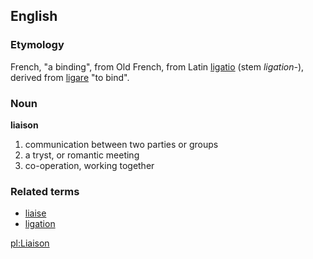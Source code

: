 ==English==
===Etymology===
French, "a binding", from Old French, from Latin [[ligatio]] (stem ''ligation-''), derived from [[ligare]] "to bind". 

===Noun===
'''liaison'''
#communication between two parties or groups
#a tryst, or romantic meeting
#co-operation, working together

===Related terms===
*[[liaise]]
*[[ligation]]

[[pl:Liaison]]